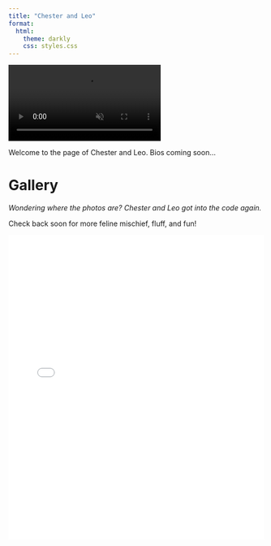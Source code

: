 ```yaml
---
title: "Chester and Leo"
format: 
  html:
    theme: darkly
    css: styles.css
---
```


<div class="video-wrapper">
  <video autoplay loop muted playsinline class="circle-video">
    <source src="/media/crazycat.mp4" type="video/mp4">
    Your browser does not support the video tag.
  </video>
</div>


Welcome to the page of Chester and Leo. Bios coming soon...


# Gallery

*Wondering where the photos are? Chester and Leo got into the code again.*

Check back soon for more feline mischief, fluff, and fun!



<iframe src="quiz.html" width="100%" height="600" style="border: none;"></iframe>

